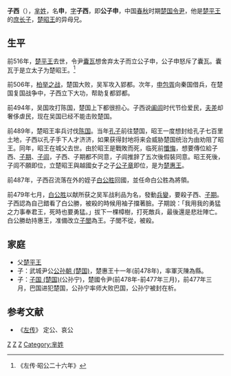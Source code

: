 {{Infobox 先秦人物
|名称= 子西
|图像=
|图说=
|姓=[[芈姓|芈]]
|氏=[[熊氏|熊]]
|名=申
|字=子西
|别名=
|别字=
|谥号=
|时代=春秋时期
|国家=
|身份=[[楚国|楚国]][[令尹|令尹]] 
|出生=
|逝世=前479年
|在位=
|父=[[楚平王|楚平王]]
|母=
|正妻=
|妾=
|子女=[[公孙宁|公孙宁]]、[[公孙朝|公孙朝]]
|太子=
}}
'''子西'''（{{bd|？||前479年||catIdx=X熊}}），[[芈姓|芈姓]]，名'''申'''，[[表字|字]]'''子西'''，即'''公子申'''，中国[[春秋|春秋]]时期[[楚国|楚国]][[令尹|令尹]]，他是[[楚平王|楚平王]]的[[庶长子|庶长子]]，[[楚昭王|楚昭王]]的异母兄。

==生平==
前516年，[[楚平王|楚平王]]去世，令尹[[囊瓦|囊瓦]]想舍弃太子而立公子申，公子申怒斥了囊瓦。囊瓦于是立太子为楚昭王。<ref>《左传·昭公二十六年》</ref>

前506年，[[柏举之战|柏举之战]]，楚国大败，吴军攻入郢都。次年，[[申包胥|申包胥]]向秦国借兵，在楚国复国战争中，子西立下大功，帮助复都郢都。

前494年，吴国攻打陈国，楚国上下都很担心。子西说[[阖闾|阖闾]]时代节俭爱民，[[夫差|夫差]]却奢侈虐民，现在吴国已经不能击败楚国。

前489年，楚昭王率兵讨伐[[陈国|陈国]]。当年[[孔子|孔子]]前往楚国，昭王一度想封给孔子七百里土地，子西以孔子手下人才济济，如果获得封地将来会威胁楚国统治为由劝阻了昭王。同年，昭王在城父去世。由於昭王是戰敗而死，临死前[[懺悔|懺悔]]，想要傳位給子西、[[公子結_(楚國)|子期]]、[[公子启|子闾]]，子西、子期都不同意，子闾推辞了五次後假裝同意。昭王死後，子闾不願即位，立楚昭王與越國女子之子[[楚惠王|公子章]]即位，是为[[楚惠王|楚惠王]]。

前487年，子西召流落在外的姪子[[白公胜|白公胜]]回國，並任命白公胜為將領。

前479年七月，[[白公胜|白公胜]]以献所获之吴军战利品为名，發動[[兵變|兵變]]，要殺子西、[[公子結_(楚國)|子期]]。子西認為自己錯看了白公勝，被殺的時候用袖子擋著臉。子期說：「我用我的勇猛之力事奉君王，死時也要勇猛。」拔下一棵樟樹，打死敵兵，最後還是悲壯陣亡。白公勝劫持惠王，准備改立[[子閭|子閭]]為王。子閭不從，被殺。

==家庭==
*父[[楚平王|楚平王]]
*子：武城尹公[[公孙朝_(楚国)|公孙朝 (楚国)]]，楚惠王十一年(前478年)，率軍灭陳為縣。
*子：[[子国_(楚国)|子国 (楚国)]](公孙宁)，楚國令尹(前478年-前477年三月)，前477年三月，巴国进犯楚国，公孙宁率师大败巴国，公孙宁被封在析。

==参考文献==
*《[[左传|左传]]》 定公、哀公

[[Category:楚国令尹|Z]]
[[Category:楚国公子|Z]]
[[Category:春秋时代被杀害人物|Z]]
[[Category:芈姓|Category:芈姓]]